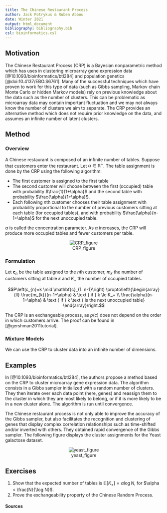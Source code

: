```yaml
---
title: The Chinese Restaurant Process
author: Jack Potrykus & Ruben Abbou
date: Winter 2021
output: html_document
bibliography: bibliography.bib
csl: bioinformatics.csl
---
```


## Motivation

The Chinese Restaurant Process (CRP) is a Bayesian nonparametric method which has uses in clustering microarray gene expression data [@10.1093/bioinformatics/btl284] and population genetics [@doi:10.4137/EBO.S6761]. Many of the successful techniques which have proven to work for this type of data (such as Gibbs sampling, Markov chain Monte Carlo or hidden Markov models) rely on previous knowledge about the data such as the number of clusters. This can be problematic as microarray data may contain important fluctuation and we may not always know the number of clusters we aim to separate. The CRP provides an alternative method which does not require prior knowledge on the data, and assumes an infinite number of latent clusters.

## Method

### Overview

A Chinese restaurant is composed of an infinite number of tables. Suppose that customers enter the restaurant. Let $\alpha \in \mathbb{R}^+$. The table assignment is done by the CRP using the following algorithm:

- The first customer is assigned to the first table
- The second customer will choose between the first (occupied) table with probability $\frac{1}{1+\alpha}$ and the second table with probability $\frac{\alpha}{1+\alpha}$.
- Each following $n$th customer chooses their table assignment with probability proportional to the number of previous customers sitting at each table (for  occupied tables), and with probability $\frac{\alpha}{n-1+\alpha}$ for the next unoccupied table.

$\alpha$ is called the concentration parameter. As $\alpha$ increases, the CRP will produce more occupied tables and fewer customers per table.

<center>

![CRP_figure](../assets/CRP_figure.png)
</center>

### Formulation

Let $\mathbf{c}_{n}$ be the table assigned to the $n$th customer, $m_k$ the number of customers sitting at table $k$ and $K_+$ the number of occupied tables.

$$P\left(c_{n}=k \mid \mathbf{c}_{1: n-1}\right) \propto\left\{\begin{array}{ll}
\frac{m_{k}}{n-1+\alpha} & \text { if } k \le K_+ \\
\frac{\alpha}{n-1+\alpha} & \text { if } k \text { is the next unoccupied table}
\end{array}\right.$$

The CRP is an exchangeable process, as $p(c)$ does not depend on the order in which customers arrive. The proof can be found in [@gershman2011tutorial].

### Mixture Models

We can use the CRP to cluster data into an infinite number of dimensions.

## Examples

In [@10.1093/bioinformatics/btl284], the authors propose a method based on the CRP to cluster microarray gene expression data. The algorithm consists in a Gibbs sampler initialized with a random number of clusters. They then iterate over each data point (here, genes) and reassign them to the cluster in which they are most likely to belong, or if it is more likely to be in a new cluster alone. The algorithm is run until convergence.

The Chinese restaurant process is not only able to improve the accuracy of the Gibbs sampler, but also facilitates the recognition and clustering of genes that display complex correlation relationships such as time-shifted and/or inverted with others. They obtained rapid convergence of the Gibbs sampler. The following figure displays the cluster assignments for the Yeast galactose dataset.

<center>

![yeast_figure](../assets/yeast_clustering.png)
</center>



## Exercises

1. Show that the expected number of tables is $\mathbb{E}\left[K_{+}\right]=\alpha \log N$, for $\alpha < \frac{N}{\log N}$.
2. Prove the exchangeability property of the Chinese Random Process.

#### Sources
